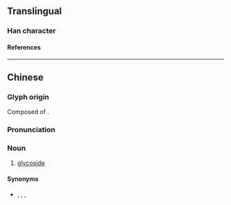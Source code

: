 {{also|𤮼}}
{{character info/new}}
==Translingual==

===Han character===
{{Han char|rn=99|rad=甘|as=03|sn=8|four=4370|canj=IPTM|ids=⿹弋甘}}

====References====
{{Han ref|kx=0355.101|hdz=10559.070|uh=7519}}

----

==Chinese==
{{zh-forms}}
{{zh-wp}}

===Glyph origin===
Composed of {{Han compound|代|abb1=1|t1=substitute|甘|t2=sweet}}.

===Pronunciation===
{{zh-pron
|m=dài
|c=doi6
|cat=n
}}

===Noun===
{{zh-noun}}

# {{lb|zh|dated|organic chemistry}} [[glycoside]]

====Synonyms====
* {{zh-l|苷}}, {{zh-l|醣苷}}, {{zh-l|配糖體}}, {{zh-l|配糖物}}